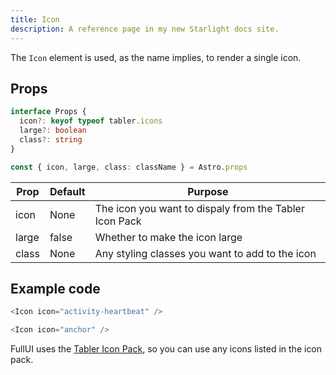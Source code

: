 ```yaml
---
title: Icon
description: A reference page in my new Starlight docs site.
---
```




The `Icon` element is used, as the name implies, to render a single icon.

## Props
```ts
interface Props {
  icon?: keyof typeof tabler.icons
  large?: boolean
  class?: string
}

const { icon, large, class: className } = Astro.props
```

| Prop | Default | Purpose |
| ----------- | ----------- | ----------- |
| icon | None | The icon you want to dispaly from the Tabler Icon Pack |
| large | false | Whether to make the icon large |
| class | None | Any styling classes you want to add to the icon |

## Example code

```js title="index.astro"
<Icon icon="activity-heartbeat" />
```

<Window>
<Icon icon="activity-heartbeat" />
</Window>

```js title="index.astro"
<Icon icon="anchor" />
```

<Window>
  <Icon icon="anchor" />
</Window>

FullUI uses the [Tabler Icon Pack](https://icones.js.org/collection/tabler), so you can use any icons listed in the icon pack.